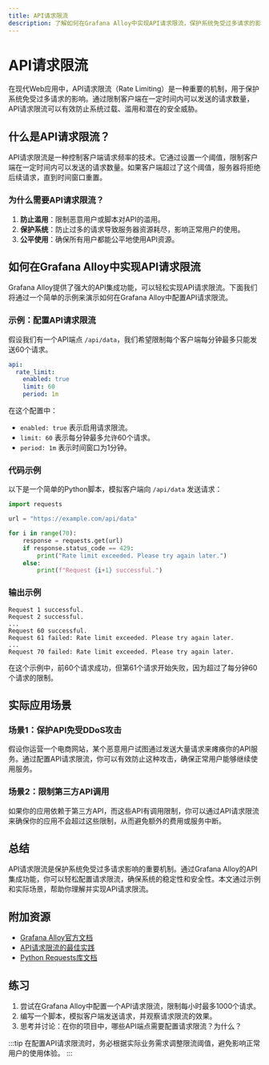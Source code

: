 ```yaml
---
title: API请求限流
description: 了解如何在Grafana Alloy中实现API请求限流，保护系统免受过多请求的影响。本文适合初学者，包含代码示例、实际案例和总结。
---
```


# API请求限流

在现代Web应用中，API请求限流（Rate Limiting）是一种重要的机制，用于保护系统免受过多请求的影响。通过限制客户端在一定时间内可以发送的请求数量，API请求限流可以有效防止系统过载、滥用和潜在的安全威胁。

## 什么是API请求限流？

API请求限流是一种控制客户端请求频率的技术。它通过设置一个阈值，限制客户端在一定时间内可以发送的请求数量。如果客户端超过了这个阈值，服务器将拒绝后续请求，直到时间窗口重置。

### 为什么需要API请求限流？

1. **防止滥用**：限制恶意用户或脚本对API的滥用。
2. **保护系统**：防止过多的请求导致服务器资源耗尽，影响正常用户的使用。
3. **公平使用**：确保所有用户都能公平地使用API资源。

## 如何在Grafana Alloy中实现API请求限流

Grafana Alloy提供了强大的API集成功能，可以轻松实现API请求限流。下面我们将通过一个简单的示例来演示如何在Grafana Alloy中配置API请求限流。

### 示例：配置API请求限流

假设我们有一个API端点 `/api/data`，我们希望限制每个客户端每分钟最多只能发送60个请求。

```yaml
api:
  rate_limit:
    enabled: true
    limit: 60
    period: 1m
```

在这个配置中：

- `enabled: true` 表示启用请求限流。
- `limit: 60` 表示每分钟最多允许60个请求。
- `period: 1m` 表示时间窗口为1分钟。

### 代码示例

以下是一个简单的Python脚本，模拟客户端向 `/api/data` 发送请求：

```python
import requests

url = "https://example.com/api/data"

for i in range(70):
    response = requests.get(url)
    if response.status_code == 429:
        print("Rate limit exceeded. Please try again later.")
    else:
        print(f"Request {i+1} successful.")
```

### 输出示例

```plaintext
Request 1 successful.
Request 2 successful.
...
Request 60 successful.
Request 61 failed: Rate limit exceeded. Please try again later.
...
Request 70 failed: Rate limit exceeded. Please try again later.
```

在这个示例中，前60个请求成功，但第61个请求开始失败，因为超过了每分钟60个请求的限制。

## 实际应用场景

### 场景1：保护API免受DDoS攻击

假设你运营一个电商网站，某个恶意用户试图通过发送大量请求来瘫痪你的API服务。通过配置API请求限流，你可以有效防止这种攻击，确保正常用户能够继续使用服务。

### 场景2：限制第三方API调用

如果你的应用依赖于第三方API，而这些API有调用限制，你可以通过API请求限流来确保你的应用不会超过这些限制，从而避免额外的费用或服务中断。

## 总结

API请求限流是保护系统免受过多请求影响的重要机制。通过Grafana Alloy的API集成功能，你可以轻松配置请求限流，确保系统的稳定性和安全性。本文通过示例和实际场景，帮助你理解并实现API请求限流。

## 附加资源

- [Grafana Alloy官方文档](https://grafana.com/docs/alloy/latest/)
- [API请求限流的最佳实践](https://cloud.google.com/apis/design/rate-limiting)
- [Python Requests库文档](https://docs.python-requests.org/en/latest/)

## 练习

1. 尝试在Grafana Alloy中配置一个API请求限流，限制每小时最多1000个请求。
2. 编写一个脚本，模拟客户端发送请求，并观察请求限流的效果。
3. 思考并讨论：在你的项目中，哪些API端点需要配置请求限流？为什么？

:::tip
在配置API请求限流时，务必根据实际业务需求调整限流阈值，避免影响正常用户的使用体验。
:::